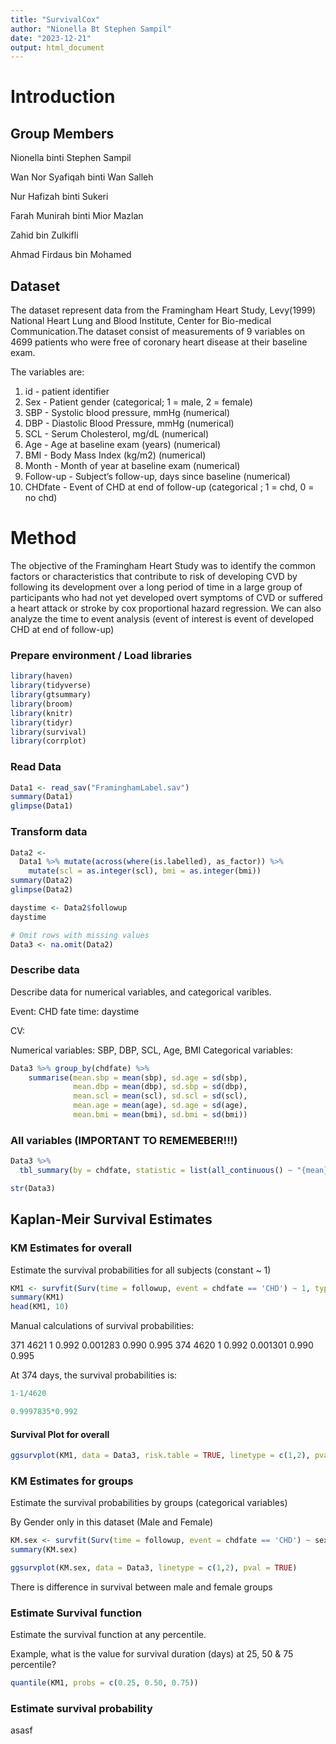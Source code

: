 ```yaml
---
title: "SurvivalCox"
author: "Nionella Bt Stephen Sampil"
date: "2023-12-21"
output: html_document
---
```


# Introduction

## Group Members

Nionella binti Stephen Sampil

Wan Nor Syafiqah binti Wan Salleh

Nur Hafizah binti Sukeri

Farah Munirah binti Mior Mazlan

Zahid bin Zulkifli

Ahmad Firdaus bin Mohamed

## Dataset

The dataset represent data from the Framingham Heart Study, Levy(1999) National Heart Lung and Blood Institute, Center for Bio-medical Communication.The dataset consist of measurements of 9 variables on 4699 patients who were free of coronary heart disease at their baseline exam. 

The variables are:

1. id - patient identifier 
2. Sex - Patient gender (categorical; 1 = male, 2 = female)
3. SBP - Systolic blood pressure, mmHg (numerical)
4. DBP - Diastolic Blood Pressure, mmHg (numerical)
5. SCL - Serum Cholesterol, mg/dL (numerical)
6. Age - Age at baseline exam (years) (numerical)
7. BMI - Body Mass Index (kg/m2) (numerical)
8. Month - Month of year at baseline exam (numerical)
9. Follow-up - Subject's follow-up, days since baseline (numerical)
10. CHDfate - Event of CHD at end of follow-up (categorical ; 1 = chd, 0 = no chd)

# Method

The objective of the Framingham Heart Study was to identify the common factors or characteristics that contribute to risk of developing CVD by following its development over a long period of time in a large group of participants who had not yet developed overt symptoms of CVD or suffered a heart attack or stroke by cox proportional hazard regression. We can also analyze the time to event analysis (event of interest is event of developed CHD at end of follow-up)


### Prepare environment / Load libraries

```r
library(haven)
library(tidyverse)
library(gtsummary)
library(broom)
library(knitr)
library(tidyr)
library(survival)
library(corrplot)
```

### Read Data 

```r
Data1 <- read_sav("FraminghamLabel.sav")
summary(Data1)
glimpse(Data1)
```

### Transform data

```r
Data2 <-
  Data1 %>% mutate(across(where(is.labelled), as_factor)) %>%
    mutate(scl = as.integer(scl), bmi = as.integer(bmi))
summary(Data2)
glimpse(Data2)
```

```r
daystime <- Data2$followup
daystime
```

```r
# Omit rows with missing values
Data3 <- na.omit(Data2)
```


### Describe data

Describe data for numerical variables, and categorical varibles.

Event: CHD fate
time: daystime


CV:

Numerical variables: SBP, DBP, SCL, Age, BMI
Categorical variables:

```r
Data3 %>% group_by(chdfate) %>%
    summarise(mean.sbp = mean(sbp), sd.age = sd(sbp), 
              mean.dbp = mean(dbp), sd.sbp = sd(dbp),
              mean.scl = mean(scl), sd.scl = sd(scl),
              mean.age = mean(age), sd.age = sd(age),
              mean.bmi = mean(bmi), sd.bmi = sd(bmi))
```

### All variables (IMPORTANT TO REMEMEBER!!!)

```r
Data3 %>% 
  tbl_summary(by = chdfate, statistic = list(all_continuous() ~ "{mean}, ({sd})", all_categorical() ~ "{n} /{N} ({p}%)"))
```

```r
str(Data3)
```

## Kaplan-Meir Survival Estimates 

### KM Estimates for overall 

Estimate the survival probabilities for all subjects (constant ~ 1)

```r
KM1 <- survfit(Surv(time = followup, event = chdfate == 'CHD') ~ 1, type = "kaplan-meier", data = Data3)
summary(KM1)
head(KM1, 10)
```
Manual calculations of survival probabilities:

 371   4621       1    0.992 0.001283        0.990        0.995
 374   4620       1    0.992 0.001301        0.990        0.995

At 374 days, the survival probabilities is:

```r
1-1/4620
```
```r
0.9997835*0.992
```
#### Survival Plot for overall

```r
ggsurvplot(KM1, data = Data3, risk.table = TRUE, linetype = c(1,2), pval = TRUE)
```


### KM Estimates for groups

Estimate the survival probabilities by groups (categorical variables)

By Gender only in this dataset (Male and Female)

```r
KM.sex <- survfit(Surv(time = followup, event = chdfate == 'CHD') ~ sex, type = "kaplan-meier", data = Data3)
summary(KM.sex)
```

```r
ggsurvplot(KM.sex, data = Data3, linetype = c(1,2), pval = TRUE)
```

There is difference in survival between male and female groups

### Estimate Survival function

Estimate the survival function at any percentile.

Example, what is the value for survival duration (days) at 25, 50 & 75 percentile?

```r
quantile(KM1, probs = c(0.25, 0.50, 0.75))
```


### Estimate survival probability




asasf